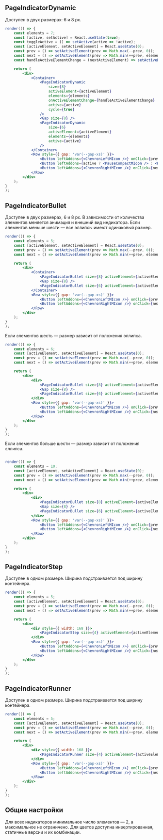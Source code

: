 ## PageIndicatorDynamic

Доступен в двух размерах: 6 и 8 рх.

```jsx live
render(() => {
    const elements = 7;
    const [active, setActive] = React.useState(true);
    const toggleActive = () => setActive(active => !active);
    const [activeElement, setActiveElement] = React.useState(0);
    const prev = () => setActiveElement(prev => Math.max(--prev, 0));
    const next = () => setActiveElement(prev => Math.min(++prev, elements - 1));
    const handleActiveElementChange = (nextActiveElement) => setActiveElement(nextActiveElement);

    return (
        <div>
            <Container>
                <PageIndicatorDynamic
                    size={8}
                    activeElement={activeElement}
                    elements={elements}
                    onActiveElementChange={handleActiveElementChange}
                    active={active}
                    cycle={true}
                />
                <Gap size={8} />
                <PageIndicatorDynamic
                    size={6}
                    activeElement={activeElement}
                    elements={elements}
                    active={active}
                />
            </Container>
            <Row style={{ gap: 'var(--gap-xs)' }}>
                <Button leftAddons={<ChevronLeftMIcon />} onClick={prev} />
                <Button leftAddons={active ? <PauseCompactMIcon /> : <PlayCompactMIcon />} onClick={toggleActive} />
                <Button leftAddons={<ChevronRightMIcon />} onClick={next} />
            </Row>
        </div>
    );
}
);
```

## PageIndicatorBullet

Доступен в двух размерах, 6 и 8 рх. В зависимости от количества элементов меняется анимация и внешний вид индикатора. Если элементов меньше шести — все эллипсы имеют одинаковый размер.

```jsx live
render(() => {
    const elements = 5;
    const [activeElement, setActiveElement] = React.useState(0);
    const prev = () => setActiveElement(prev => Math.max(--prev, 0));
    const next = () => setActiveElement(prev => Math.min(++prev, elements - 1));

    return (
        <div>
            <Container>
                <PageIndicatorBullet size={8} activeElement={activeElement} elements={elements} />
                <Gap size={8} />
                <PageIndicatorBullet size={6} activeElement={activeElement} elements={elements} />
            </Container>
            <Row style={{ gap: 'var(--gap-xs)' }}>
                <Button leftAddons={<ChevronLeftMIcon />} onClick={prev} />
                <Button leftAddons={<ChevronRightMIcon />} onClick={next} />
            </Row>
        </div>
    );
}
);
```

Если элементов шесть — размер зависит от положения эллипса.

```jsx live
render(() => {
    const elements = 6;
    const [activeElement, setActiveElement] = React.useState(0);
    const prev = () => setActiveElement(prev => Math.max(--prev, 0));
    const next = () => setActiveElement(prev => Math.min(++prev, elements - 1));

    return (
        <div>
            <div>
                <PageIndicatorBullet size={8} activeElement={activeElement} elements={elements} />
                <Gap size={8} />
                <PageIndicatorBullet size={6} activeElement={activeElement} elements={elements} />
            </div>
            <Row style={{ gap: 'var(--gap-xs)' }}>
                <Button leftAddons={<ChevronLeftMIcon />} onClick={prev} />
                <Button leftAddons={<ChevronRightMIcon />} onClick={next} />
            </Row>
        </div>
    );
}
);
```

Если элементов больше шести — размер зависит от положения эллипса.

```jsx live

render(() => {
    const elements = 10;
    const [activeElement, setActiveElement] = React.useState(0);
    const prev = () => setActiveElement(prev => Math.max(--prev, 0));
    const next = () => setActiveElement(prev => Math.min(++prev, elements - 1));

    return (
        <div>
            <div>
                <PageIndicatorBullet size={8} activeElement={activeElement} elements={elements} />
                <Gap size={8} />
                <PageIndicatorBullet size={6} activeElement={activeElement} elements={elements} />
            </div>
            <Row style={{ gap: 'var(--gap-xs)' }}>
                <Button leftAddons={<ChevronLeftMIcon />} onClick={prev} />
                <Button leftAddons={<ChevronRightMIcon />} onClick={next} />
            </Row>
        </div>
    );
}
);
```

## PageIndicatorStep

Доступен в одном размере. Ширина подстраивается под ширину контейнера.

```jsx live
render(() => {
    const elements = 5;
    const [activeElement, setActiveElement] = React.useState(0);
    const prev = () => setActiveElement(prev => Math.max(--prev, 0));
    const next = () => setActiveElement(prev => Math.min(++prev, elements - 1));

    return (
        <div>
            <div style={{ width: 168 }}>
                <PageIndicatorStep size={4} activeElement={activeElement} elements={elements} />
            </div>
            <Row style={{ gap: 'var(--gap-xs)' }}>
                <Button leftAddons={<ChevronLeftMIcon />} onClick={prev} />
                <Button leftAddons={<ChevronRightMIcon />} onClick={next} />
            </Row>
        </div>
    );
}
);
```

## PageIndicatorRunner

Доступен в одном размере. Ширина подстраивается под ширину контейнера.

```jsx live
render(() => {
    const elements = 5;
    const [activeElement, setActiveElement] = React.useState(0);
    const prev = () => setActiveElement(prev => Math.max(--prev, 0));
    const next = () => setActiveElement(prev => Math.min(++prev, elements - 1));

    return (
        <div>
            <div style={{ width: 168 }}>
                <PageIndicatorRunner size={4} activeElement={activeElement} elements={elements} />
            </div>
            <Row style={{ gap: 'var(--gap-xs)' }}>
                <Button leftAddons={<ChevronLeftMIcon />} onClick={prev} />
                <Button leftAddons={<ChevronRightMIcon />} onClick={next} />
            </Row>
        </div>
    );
}
);
```
## Общие настройки

Для всех индикаторов минимальное число элементов — 2, а максимальное не ограничено. Для цветов доступна инвертированная, статичные версии и их комбинации.
